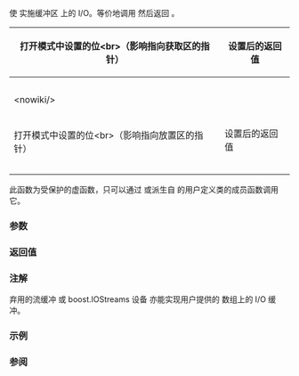 {{cpp/io/basic_spanbuf/title|setbuf}}
{{cpp/io/basic_spanbuf/navbar}}
{{ddcl|since=c++23|
protected:
std::basic_streambuf&lt;CharT, Traits&gt;* setbuf( CharT *s, std::streamsize n ) override;
}}

使 {{tt|basic_spanbuf}} 实施缓冲区 {{range|s|s + n}} 上的 I/O。等价地调用 {{c|this-&gt;span(std::span&lt;CharT&gt;(s, n))}} 然后返回 {{c|this}}。

{| class="wikitable"
|-
! rowspan="2" | 打开模式中设置的位&lt;br&gt;（影响指向获取区的指针）
! colspan="3" | 设置后的返回值
|-
| {{lc|std::basic_streambuf::eback|eback()}}
| {{lc|std::basic_streambuf::gptr|gptr()}}
| {{lc|std::basic_streambuf::egptr|egptr()}}
|-
| {{c|std::ios_base::in}}
| {{c|s}}
| {{c|s}}
| {{c|s + n}}
|-
| colspan="4" | &lt;nowiki/&gt;
|-
! rowspan="2" | 打开模式中设置的位&lt;br&gt;（影响指向放置区的指针）
! colspan="3" | 设置后的返回值
|-
| {{lc|std::basic_streambuf::pbase|pbase()}}
| {{lc|std::basic_streambuf::pptr|pptr()}}
| {{lc|std::basic_streambuf::epptr|epptr()}}
|-
| {{c|std::ios_base::out &amp;&amp; !std::ios_base::ate}}
| {{c|s}}
| {{c|s}}
| {{c|s + n}}
|-
| {{c|std::ios_base::out &amp;&amp; std::ios_base::ate}}
| {{c|s}}
| {{c|s + n}}
| {{c|s + n}}
|}

此函数为受保护的虚函数，只可以通过 {{tt|pubsetbuf()}} 或派生自 {{lc|std::basic_spanbuf}} 的用户定义类的成员函数调用它。

===参数===
{{par begin}}
{{par | s | 指向用户提供的缓冲区的首个 {{tt|CharT}} 的指针}}
{{par | n | 用户提供的缓冲区中的 {{tt|CharT}} 元素数量}}
{{par end}}

===返回值===
{{c|this}}

===注解===
弃用的流缓冲 {{lc|std::strstreambuf}} 或 boost.IOStreams 设备 [http://www.boost.org/doc/libs/release/libs/iostreams/doc/classes/array.html#array {{tt|boost::basic_array}}] 亦能实现用户提供的 {{c|char}} 数组上的 I/O 缓冲。

===示例===
{{example}}

===参阅===
{{dsc begin}}
{{dsc inc | cpp/io/basic_streambuf/dsc pubsetbuf}}
{{dsc inc | cpp/io/basic_stringbuf/dsc setbuf}}
{{dsc inc | cpp/io/strstreambuf/dsc setbuf}}
{{dsc end}}

{{langlinks|de|en|es|fr|it|ja|pt|ru}}